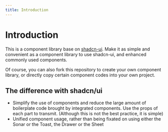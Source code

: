 ```yaml
---
title: Introduction
---
```


# Introduction

This is a component library base on [shadcn-ui](https://ui.shadcn.com/). 
Make it as simple and convenient as a component library to use shadcn-ui, and enhanced commonly used components.

Of course, you can also fork this repository to create your own component library,
or directly copy certain component codes into your own project.

## The difference with shadcn/ui

- Simplify the use of components and reduce the large amount of boilerplate code brought by integrated components. Use the props of each part to transmit. (Although this is not the best practice, it is simple)
- Unified component usage, rather than being fixated on using either the Sonar or the Toast, the Drawer or the Sheet
